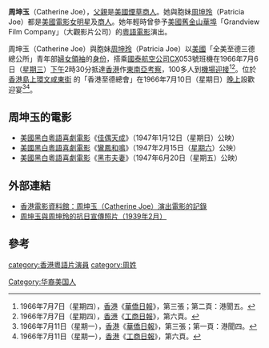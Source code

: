 '''周坤玉'''（Catherine Joe），[[父親|父親]]是[[美國|美國]][[煙草|煙草]][[商人|商人]]。她與胞妹[[周坤玲|周坤玲]]（Patricia Joe）都是[[美國|美國]][[電影|電影]][[女|女]][[明星|明星]]及[[商人|商人]]。她年輕時曾參予[[美國|美國]][[舊金山|舊金山]][[華埠|華埠]]「Grandview Film Company」（大觀影片公司）的[[粵語|粵語]][[電影|電影]]演出。

周坤玉（Catherine Joe）與胞妹[[周坤玲|周坤玲]]（Patricia Joe）以[[美國|美國]]「全美至德三德總公所」青年部[[婦女|婦女]][[領袖|領袖]]的[[身份|身份]]，搭乘[[國泰航空公司|國泰航空公司]]CX053號班機在1966年7月6日（[[星期三|星期三]]）[[下午|下午]]2時30分抵達[[香港|香港]]作[[東南亞|東南亞]][[考察|考察]]，100多人到[[機場|機場]][[迎接|迎接]]<ref>1966年7月7日（星期四），[[香港|香港]]《[[華僑日報|華僑日報]]》，第三張；第二頁：港聞五。</ref><ref>1966年7月7日（星期四），[[香港|香港]]《[[工商日報|工商日報]]》，第六頁。</ref>。位於[[香港島|香港島]][[上環|上環]][[文咸東街|文咸東街]] 的「香港至德總會」在1966年7月10日（星期日）[[晚上|晚上]]設歡迎宴<ref>1966年7月11日（星期一），[[香港|香港]]《[[華僑日報|華僑日報]]》，第三張；第一頁：港聞四。</ref><ref>1966年7月11日（星期一），[[香港|香港]]《[[工商日報|工商日報]]》，第六頁。</ref>。

== 周坤玉的電影 ==
* [[美國|美國]][[黑白|黑白]][[粵語|粵語]][[喜劇|喜劇]][[電影|電影]]《[[佳偶天成|佳偶天成]]》（1947年1月12日（星期日）公映）
* [[美國|美國]][[黑白|黑白]][[粵語|粵語]][[喜劇|喜劇]][[電影|電影]]《[[鸞鳳和鳴|鸞鳳和鳴]]》（1947年2月15日（[[星期六|星期六]]）公映）
* [[美國|美國]][[黑白|黑白]][[粵語|粵語]][[喜劇|喜劇]][[電影|電影]]《[[黑市夫妻|黑市夫妻]]》（1947年6月20日（星期五）公映）

== 外部連結 ==
* [http://ipac.hkfa.lcsd.gov.hk:81/ipac20/ipac.jsp?session=E30075836B5E8.49&profile=hkfa&uri=link=3100024@!2514@!3100018@!3100028&menu=search&submenu=basic_search&source=192.168.110.61@!horizon 香港電影資料館：周坤玉（Catherine Joe）演出電影的記錄]{{dead link|date=2018年5月 |bot=InternetArchiveBot |fix-attempted=yes }}
* [http://3.bp.blogspot.com/_vPgW6FQOyKs/Sh4NCTIp3nI/AAAAAAAADRw/FIZaJWtQPps/s1600-h/patriciaandcatherinejoe.jpg 周坤玉與周坤玲的抗日宣傳照片（1939年2月）]{{Wayback|url=http://3.bp.blogspot.com/_vPgW6FQOyKs/Sh4NCTIp3nI/AAAAAAAADRw/FIZaJWtQPps/s1600-h/patriciaandcatherinejoe.jpg |date=20160305001921 }}

== 參考 ==
<div class="references-small">
<references />
</div>

[[Category:华裔美国人|Category:华裔美国人]]
[[category:香港粵語片演員|category:香港粵語片演員]]
[[category:周姓|category:周姓]]